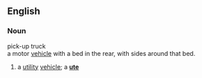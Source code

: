 ==English==

===Noun===
;pick-up truck
;a motor [[vehicle]] with a bed in the rear, with sides around that bed.
#a [[utility]] [[vehicle]]; a '''[[ute]]'''